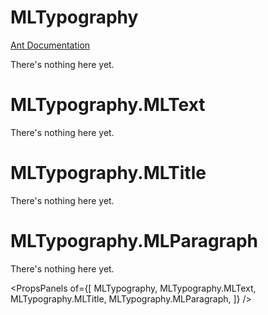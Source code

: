 
# MLTypography

[Ant Documentation](https://3x.ant.design/components/typography)

There's nothing here yet.


# MLTypography.MLText

There's nothing here yet.

# MLTypography.MLTitle

There's nothing here yet.

# MLTypography.MLParagraph

There's nothing here yet.

<PropsPanels of={[
  MLTypography,
  MLTypography.MLText,
  MLTypography.MLTitle,
  MLTypography.MLParagraph,
]} />
